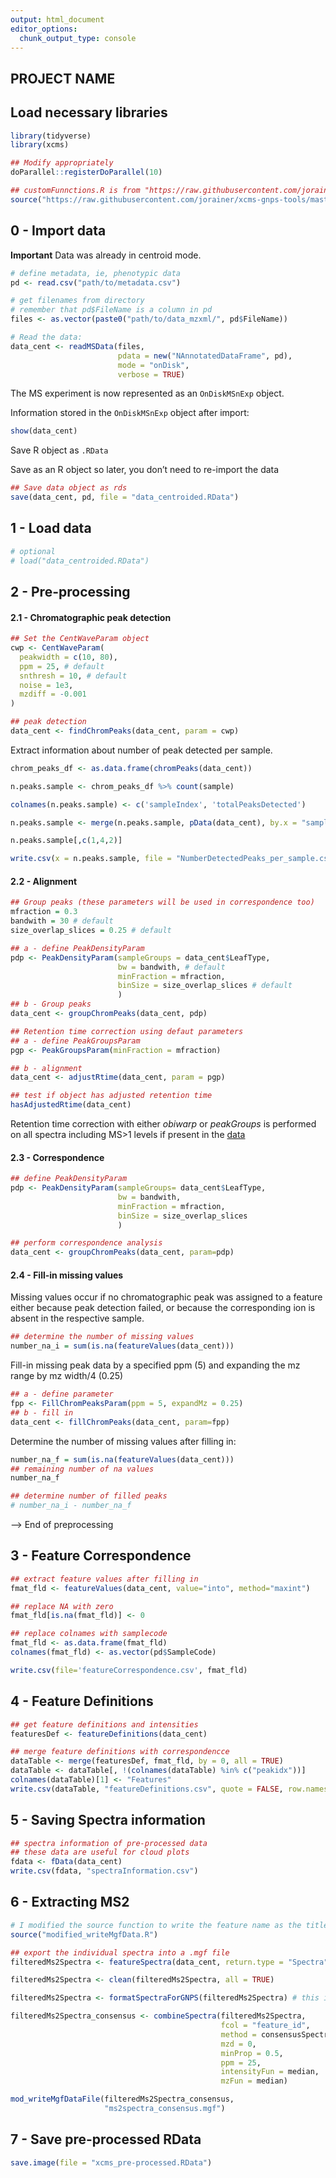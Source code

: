 ```yaml
---
output: html_document
editor_options:
  chunk_output_type: console
---
```


## PROJECT NAME


## Load necessary libraries


```r
library(tidyverse)
library(xcms)

## Modify appropriately
doParallel::registerDoParallel(10)

## customFunnctions.R is from "https://raw.githubusercontent.com/jorainer/xcms-gnps-tools/master/customFunctions.R"
source("https://raw.githubusercontent.com/jorainer/xcms-gnps-tools/master/customFunctions.R")
```


## 0 - Import data

**Important** Data was already in centroid mode.


```r
# define metadata, ie, phenotypic data
pd <- read.csv("path/to/metadata.csv")

# get filenames from directory
# remember that pd$FileName is a column in pd
files <- as.vector(paste0("path/to/data_mzxml/", pd$FileName))

# Read the data:
data_cent <- readMSData(files,
                        pdata = new("NAnnotatedDataFrame", pd),
                        mode = "onDisk",
                        verbose = TRUE)
```


The MS experiment is now represented as an `OnDiskMSnExp` object.

Information stored in the `OnDiskMSnExp` object after import:
```r
show(data_cent)
```


Save R object as `.RData`

Save as an R object so later, you don't need to re-import the data
```r
## Save data object as rds
save(data_cent, pd, file = "data_centroided.RData")
```


## 1 - Load data


```r
# optional
# load("data_centroided.RData")
```


## 2 - Pre-processing


#### 2.1 - Chromatographic peak detection


```r
## Set the CentWaveParam object
cwp <- CentWaveParam(
  peakwidth = c(10, 80),
  ppm = 25, # default
  snthresh = 10, # default
  noise = 1e3,
  mzdiff = -0.001
)

## peak detection
data_cent <- findChromPeaks(data_cent, param = cwp)
```


Extract information about number of peak detected per sample.


```r
chrom_peaks_df <- as.data.frame(chromPeaks(data_cent))

n.peaks.sample <- chrom_peaks_df %>% count(sample)

colnames(n.peaks.sample) <- c('sampleIndex', 'totalPeaksDetected')

n.peaks.sample <- merge(n.peaks.sample, pData(data_cent), by.x = "sampleIndex", by.y = 0)

n.peaks.sample[,c(1,4,2)]

write.csv(x = n.peaks.sample, file = "NumberDetectedPeaks_per_sample.csv", row.names = F)
```


#### 2.2 - Alignment


```r
## Group peaks (these parameters will be used in correspondence too)
mfraction = 0.3
bandwith = 30 # default
size_overlap_slices = 0.25 # default

## a - define PeakDensityParam
pdp <- PeakDensityParam(sampleGroups = data_cent$LeafType,
                        bw = bandwith, # default
                        minFraction = mfraction,
                        binSize = size_overlap_slices # default
                        )
## b - Group peaks
data_cent <- groupChromPeaks(data_cent, pdp)

## Retention time correction using defaut parameters
## a - define PeakGroupsParam
pgp <- PeakGroupsParam(minFraction = mfraction)

## b - alignment
data_cent <- adjustRtime(data_cent, param = pgp)
```

```r
## test if object has adjusted retention time
hasAdjustedRtime(data_cent)
```

Retention time correction with either *obiwarp* or *peakGroups* is performed on all spectra including MS>1 levels if present in the [data](https://rdrr.io/bioc/xcms/man/adjustRtime-peakGroups.html)


#### 2.3 - Correspondence


```r
## define PeakDensityParam
pdp <- PeakDensityParam(sampleGroups= data_cent$LeafType,
                        bw = bandwith,
                        minFraction = mfraction,
                        binSize = size_overlap_slices
                        )

## perform correspondence analysis
data_cent <- groupChromPeaks(data_cent, param=pdp)
```


#### 2.4 - Fill-in missing values


Missing values occur if no chromatographic peak was assigned to a feature either because peak detection failed, or because the corresponding ion is absent in the respective sample.


```r
## determine the number of missing values
number_na_i = sum(is.na(featureValues(data_cent)))
```

Fill-in missing peak data by a specified ppm (5) and expanding the mz range by mz width/4 (0.25)

```r
## a - define parameter
fpp <- FillChromPeaksParam(ppm = 5, expandMz = 0.25)
## b - fill in
data_cent <- fillChromPeaks(data_cent, param=fpp)
```

Determine the number of missing values after filling in:

```r
number_na_f = sum(is.na(featureValues(data_cent)))
## remaining number of na values
number_na_f

## determine number of filled peaks
# number_na_i - number_na_f
```


--> End of preprocessing


## 3 - Feature Correspondence


```r
## extract feature values after filling in
fmat_fld <- featureValues(data_cent, value="into", method="maxint")

## replace NA with zero
fmat_fld[is.na(fmat_fld)] <- 0

## replace colnames with samplecode
fmat_fld <- as.data.frame(fmat_fld)
colnames(fmat_fld) <- as.vector(pd$SampleCode)

write.csv(file='featureCorrespondence.csv', fmat_fld)
```


## 4 - Feature Definitions


```r
## get feature definitions and intensities
featuresDef <- featureDefinitions(data_cent)

## merge feature definitions with correspondencce
dataTable <- merge(featuresDef, fmat_fld, by = 0, all = TRUE)
dataTable <- dataTable[, !(colnames(dataTable) %in% c("peakidx"))]
colnames(dataTable)[1] <- "Features"
write.csv(dataTable, "featureDefinitions.csv", quote = FALSE, row.names = FALSE)
```


## 5 - Saving Spectra information


```r
## spectra information of pre-processed data
## these data are useful for cloud plots
fdata <- fData(data_cent)
write.csv(fdata, "spectraInformation.csv")
```


## 6 - Extracting MS2


```r
# I modified the source function to write the feature name as the title of each MS2
source("modified_writeMgfData.R")
```

```r
## export the individual spectra into a .mgf file
filteredMs2Spectra <- featureSpectra(data_cent, return.type = "Spectra", msLevel = 2)

filteredMs2Spectra <- clean(filteredMs2Spectra, all = TRUE)

filteredMs2Spectra <- formatSpectraForGNPS(filteredMs2Spectra) # this is one of the custom funtions

filteredMs2Spectra_consensus <- combineSpectra(filteredMs2Spectra,
                                               fcol = "feature_id",
                                               method = consensusSpectrum,
                                               mzd = 0,
                                               minProp = 0.5,
                                               ppm = 25,
                                               intensityFun = median,
                                               mzFun = median)

mod_writeMgfDataFile(filteredMs2Spectra_consensus,
                     "ms2spectra_consensus.mgf")
```


## 7 - Save pre-processed RData


```r
save.image(file = "xcms_pre-processed.RData")
```
